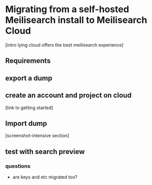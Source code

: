 # Migrating from a self-hosted Meilisearch install to Meilisearch Cloud

[intro lying cloud offers the best meilisearch experience]
## Requirements

## export a dump

## create an account and project on cloud

[link to getting started]

## Import dump

[screenshot-intensive section]

## test with search preview


### questions
- are keys and etc migrated too?
